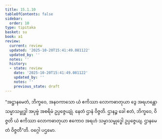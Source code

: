 ```yaml
---
title: 15.1.10
tableOfContents: false
sidebar:
  order: 10
type: tipitaka
basket: su
book: a1
review:
  current: review
  updated: '2025-10-20T15:41:49.081122'
  updated_by: ''
  notes: ''
  history:
  - state: review
    date: '2025-10-20T15:41:49.081122'
    updated_by: ''
    notes: ''
    previous_state: draft
---
```



<DynamicBreadcrumb />


<ReviewStatus review={frontmatter.review} showDetails={true} />

<HypothesisAnnotation frontmatter={frontmatter} />

<Division number="277" book="a1" e="ch" v="15" p="29">

<Paragraph number="367" book="a1">
“အဋ္ဌာနမေတံ, ဘိက္ခဝေ, အနဝကာသော ယံ ဧကိဿာ လောကဓာတုယာ ဒွေ အရဟန္တော သမ္မာသမ္ဗုဒ္ဓါ အပုဗ္ဗံ အစရိမံ ဥပ္ပဇ္ဇေယျုံ. နေတံ ဌာနံ ဝိဇ္ဇတိ. ဌာနဉ္စ ခေါ ဧတံ, ဘိက္ခဝေ, ဝိဇ္ဇတိ ယံ ဧကိဿာ လောကဓာတုယာ ဧကောဝ အရဟံ သမ္မာသမ္ဗုဒ္ဓေါ ဥပ္ပဇ္ဇေယျ. ဌာနမေတံ ဝိဇ္ဇတီ”တိ.

</Paragraph>
</Division>

<Paragraph number="368" type="center" book="a1">
ဝဂ္ဂေါ ပဌမော.
</Paragraph>
